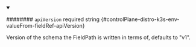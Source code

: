 
<details className="config-field" data-expandable="false" open>
<summary>

######## `apiVersion` <span className="config-field-required" data-required="false">required</span> <span className="config-field-type">string</span> <span className="config-field-default"></span> <span className="config-field-enum"></span> {#controlPlane-distro-k3s-env-valueFrom-fieldRef-apiVersion}

Version of the schema the FieldPath is written in terms of, defaults to "v1".

</summary>



</details>
